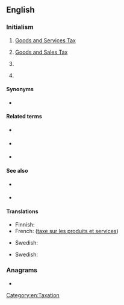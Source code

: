{{also|g st}}
==English==

===Initialism===
{{rfc-header|Initialism}}
{{head|en|initialism}}

# {{lb|en|taxation}} [[goods and services tax|Goods and Services Tax]] {{qualifier|Australia, New Zealand, Canada, India}}
# {{lb|en|taxation}} [[goods and sales tax|Goods and Sales Tax]] {{qualifier|state of Victoria in Australia, formerly in Canada, was planned in Hong Kong}}
# {{lb|en|electronics}} {{abbreviation of|lang=en|Ge2Sb2Te5}} {{gloss|a compound composed of germanium, antimony, tellurium}}
# {{lb|en|electronics}} {{initialism of|lang=en|GeSbTe}} {{gloss|[[germanium-antimony-tellurium]], a class of phase change materials}}

====Synonyms====
* {{sense|taxation}} {{l|en|VAT}}

====Related terms====
{{sense|electronics}}
* {{l|en|Ge}} {{gloss|[[germanium]]}}
* {{l|en|Sn}} {{gloss|[[antimony]]}}
* {{l|en|Te}} {{gloss|[[tellurium]]}}

====See also====
* {{sense|taxation}} {{l|en|HST}}
* {{sense|electronics}} {{pedia|lang=en|GeSbTe}}

====Translations====
{{trans-top|Goods and Services Tax}}
* Finnish: {{t+|fi|ALV}}
* French: {{t+|fr|TPS}} ([[taxe sur les produits et services]])
{{trans-mid}}
* Swedish: {{t+|sv|moms}}
{{trans-bottom}}

{{trans-top|Goods and Sales Tax}}
* Swedish: {{t+|sv|moms}}
{{trans-mid}}
{{trans-bottom}}

{{checktrans-top}}
{{trans-mid}}
{{trans-bottom}}

===Anagrams===
* {{anagrams|en|a=gst|GTS|STG|Sgt|TGS|TGs}}

[[Category:en:Taxation]]